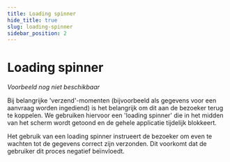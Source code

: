 ```yaml
---
title: Loading spinner
hide_title: true
slug: loading-spinner
sidebar_position: 2
---
```



# Loading spinner

<Alert kind="warning" content="Let op: dit patroon is nog in ontwikkeling." />

<ComponentExample>
  <em>Voorbeeld nog niet beschikbaar</em>
</ComponentExample>

<p>
  Bij belangrijke 'verzend'-momenten (bijvoorbeeld als gegevens voor een aanvraag worden ingediend) is het belangrijk om
  dit aan de bezoeker terug te koppelen. We gebruiken hiervoor een 'loading spinner' die in het midden van het scherm
  wordt getoond en de gehele applicatie tijdelijk blokkeert.
</p>
<p>
  Het gebruik van een loading spinner instrueert de bezoeker om even te wachten tot de gegevens correct zijn verzonden.
  Dit voorkomt dat de gebruiker dit proces negatief beïnvloedt.
</p>
